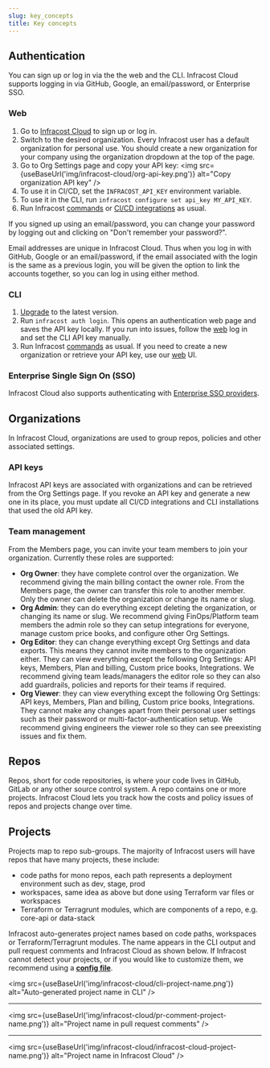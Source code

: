 ```yaml
---
slug: key_concepts
title: Key concepts
---
```



## Authentication

You can sign up or log in via the the web and the CLI. Infracost Cloud supports logging in via GitHub, Google, an email/password, or Enterprise SSO.

### Web

1. Go to [Infracost Cloud](https://dashboard.infracost.io) to sign up or log in.
2. Switch to the desired organization. Every Infracost user has a default organization for personal use. You should create a new organization for your company using the organization dropdown at the top of the page.
3. Go to Org Settings page and copy your API key:
   <img src={useBaseUrl('img/infracost-cloud/org-api-key.png')} alt="Copy organization API key" />
4. To use it in CI/CD, set the `INFRACOST_API_KEY` environment variable.
5. To use it in the CLI, run `infracost configure set api_key MY_API_KEY`.
6. Run Infracost [commands](/docs/features/cli_commands) or [CI/CD integrations](/docs/integrations/cicd/) as usual.

If you signed up using an email/password, you can change your password by logging out and clicking on "Don't remember your password?".

Email addresses are unique in Infracost Cloud. Thus when you log in with GitHub, Google or an email/password, if the email associated with the login is the same as a previous login, you will be given the option to link the accounts together, so you can log in using either method.

### CLI

1. [Upgrade](/docs/#1-install-infracost) to the latest version.
2. Run `infracost auth login`.
   This opens an authentication web page and saves the API key locally. If you run into issues, follow the [web](#web) log in and set the CLI API key manually.
3. Run Infracost [commands](/docs/features/cli_commands) as usual. If you need to create a new organization or retrieve your API key, use our [web](#web) UI.

### Enterprise Single Sign On (SSO)

Infracost Cloud also supports authenticating with [Enterprise SSO providers](/docs/infracost_cloud/sso/overview).

## Organizations

In Infracost Cloud, organizations are used to group repos, policies and other associated settings.

### API keys

Infracost API keys are associated with organizations and can be retrieved from the Org Settings page. If you revoke an API key and generate a new one in its place, you must update all CI/CD integrations and CLI installations that used the old API key.

### Team management

From the Members page, you can invite your team members to join your organization. Currently these roles are supported:

- **Org Owner**: they have complete control over the organization. We recommend giving the main billing contact the owner role. From the Members page, the owner can transfer this role to another member. Only the owner can delete the organization or change its name or slug.
- **Org Admin**: they can do everything except deleting the organization, or changing its name or slug. We recommend giving FinOps/Platform team members the admin role so they can setup integrations for everyone, manage custom price books, and configure other Org Settings.
- **Org Editor**: they can change everything except Org Settings and data exports. This means they cannot invite members to the organization either. They can view everything except the following Org Settings: API keys, Members, Plan and billing, Custom price books, Integrations. We recommend giving team leads/managers the editor role so they can also add guardrails, policies and reports for their teams if required.
- **Org Viewer**: they can view everything except the following Org Settings: API keys, Members, Plan and billing, Custom price books, Integrations. They cannot make any changes apart from their personal user settings such as their password or multi-factor-authentication setup. We recommend giving engineers the viewer role so they can see preexisting issues and fix them.

## Repos

Repos, short for code repositories, is where your code lives in GitHub, GitLab or any other source control system. A repo contains one or more projects. Infracost Cloud lets you track how the costs and policy issues of repos and projects change over time.

## Projects

Projects map to repo sub-groups. The majority of Infracost users will have repos that have many projects, these include:

- code paths for mono repos, each path represents a deployment environment such as dev, stage, prod
- workspaces, same idea as above but done using Terraform var files or workspaces
- Terraform or Terragrunt modules, which are components of a repo, e.g. core-api or data-stack

Infracost auto-generates project names based on code paths, workspaces or Terraform/Terragrunt modules. The name appears in the CLI output and pull request comments and Infracost Cloud as shown below. If Infracost cannot detect your projects, or if you would like to customize them, we recommend using a [**config file**](/docs/features/config_file/).

<img
  src={useBaseUrl('img/infracost-cloud/cli-project-name.png')}
  alt="Auto-generated project name in CLI"
/>

---

<img
  src={useBaseUrl('img/infracost-cloud/pr-comment-project-name.png')}
  alt="Project name in pull request comments"
/>

---

<img
  src={useBaseUrl('img/infracost-cloud/infracost-cloud-project-name.png')}
  alt="Project name in Infracost Cloud"
/>
